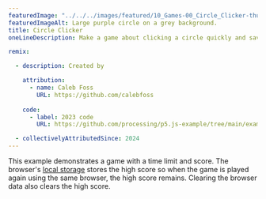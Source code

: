 ---
featuredImage: "../../../images/featured/10_Games-00_Circle_Clicker-thumbnail.png"
featuredImageAlt: Large purple circle on a grey background.
title: Circle Clicker
oneLineDescription: Make a game about clicking a circle quickly and save the high score.

remix:

  - description: Created by

    attribution:
      - name: Caleb Foss
        URL: https://github.com/calebfoss
 
    code:
      - label: 2023 code
        URL: https://github.com/processing/p5.js-example/tree/main/examples/07_Repetition/04_Noise

  - collectivelyAttributedSince: 2024
---

This example demonstrates a game with a time limit and score. The browser's
<a href="https://developer.mozilla.org/en-US/docs/Web/API/Window/localStorage" target="_blank">local storage</a>
stores the high score so when the game is played again using the same browser,
the high score remains. Clearing the browser data also clears the high score.